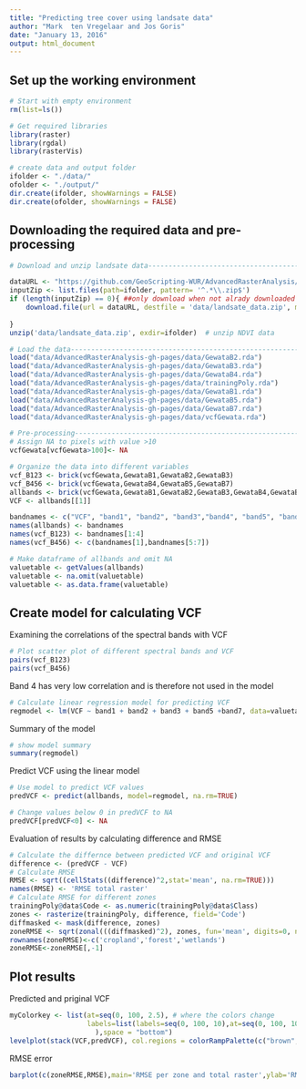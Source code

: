 ```yaml
---
title: "Predicting tree cover using landsate data"
author: "Mark  ten Vregelaar and Jos Goris"
date: "January 13, 2016"
output: html_document
---
```



## Set up the working environment
```r
# Start with empty environment
rm(list=ls())

# Get required libraries
library(raster)
library(rgdal)
library(rasterVis)

# create data and output folder
ifolder <- "./data/"
ofolder <- "./output/"
dir.create(ifolder, showWarnings = FALSE)
dir.create(ofolder, showWarnings = FALSE)

```

## Downloading the required data and pre-processing
```r
# Download and unzip landsate data-----------------------------------------------------------

dataURL <- "https://github.com/GeoScripting-WUR/AdvancedRasterAnalysis/archive/gh-pages.zip"
inputZip <- list.files(path=ifolder, pattern= '^.*\\.zip$')
if (length(inputZip) == 0){ ##only download when not alrady downloaded
	download.file(url = dataURL, destfile = 'data/landsate_data.zip', method = 'wget')
	
}
unzip('data/landsate_data.zip', exdir=ifolder)  # unzip NDVI data

# Load the data------------------------------------------------------------------------------
load("data/AdvancedRasterAnalysis-gh-pages/data/GewataB2.rda")
load("data/AdvancedRasterAnalysis-gh-pages/data/GewataB3.rda")
load("data/AdvancedRasterAnalysis-gh-pages/data/GewataB4.rda")
load("data/AdvancedRasterAnalysis-gh-pages/data/trainingPoly.rda")
load("data/AdvancedRasterAnalysis-gh-pages/data/GewataB1.rda")
load("data/AdvancedRasterAnalysis-gh-pages/data/GewataB5.rda")
load("data/AdvancedRasterAnalysis-gh-pages/data/GewataB7.rda")
load("data/AdvancedRasterAnalysis-gh-pages/data/vcfGewata.rda")

# Pre-processing------------------------------------------------------------------------------
# Assign NA to pixels with value >10
vcfGewata[vcfGewata>100]<- NA

# Organize the data into different variables 
vcf_B123 <- brick(vcfGewata,GewataB1,GewataB2,GewataB3)
vcf_B456 <- brick(vcfGewata,GewataB4,GewataB5,GewataB7)
allbands <- brick(vcfGewata,GewataB1,GewataB2,GewataB3,GewataB4,GewataB5,GewataB7)
VCF <- allbands[[1]]

bandnames <- c("VCF", "band1", "band2", "band3","band4", "band5", "band7")
names(allbands) <- bandnames
names(vcf_B123) <- bandnames[1:4]
names(vcf_B456) <- c(bandnames[1],bandnames[5:7])

# Make dataframe of allbands and omit NA
valuetable <- getValues(allbands)
valuetable <- na.omit(valuetable)
valuetable <- as.data.frame(valuetable)


```

## Create model for calculating VCF

Examining the correlations of the spectral bands with VCF
```r

# Plot scatter plot of different spectral bands and VCF
pairs(vcf_B123)
pairs(vcf_B456)
```

Band 4 has very low correlation and is therefore not used in the model
```r
# Calculate linear regression model for predicting VCF 
regmodel <- lm(VCF ~ band1 + band2 + band3 + band5 +band7, data=valuetable)
```

Summary of the model
```r
# show model summary 
summary(regmodel)
```

Predict VCF using the linear model
```r
# Use model to predict VCF values
predVCF <- predict(allbands, model=regmodel, na.rm=TRUE)

# Change values below 0 in predVCF to NA
predVCF[predVCF<0] <- NA
```



Evaluation of results by calculating difference and RMSE
```r
# Calculate the differnce between predicted VCF and original VCF
difference <- (predVCF - VCF)
# Calculate RMSE
RMSE <- sqrt((cellStats((difference)^2,stat='mean', na.rm=TRUE)))
names(RMSE) <- 'RMSE total raster'
# Calculate RMSE for different zones
trainingPoly@data$Code <- as.numeric(trainingPoly@data$Class)
zones <- rasterize(trainingPoly, difference, field='Code')
diffmasked <- mask(difference, zones)
zoneRMSE <- sqrt(zonal(((diffmasked)^2), zones, fun='mean', digits=0, na.rm=TRUE))
rownames(zoneRMSE)<-c('cropland','forest','wetlands')
zoneRMSE<-zoneRMSE[,-1]

```

## Plot results
Predicted and priginal VCF
```r
myColorkey <- list(at=seq(0, 100, 2.5), # where the colors change
                   labels=list(labels=seq(0, 100, 10),at=seq(0, 100, 10)# labels
                     ),space = "bottom")
levelplot(stack(VCF,predVCF), col.regions = colorRampPalette(c("brown",'yellow', "darkgreen"))(255),colorkey =myColorkey,names.attr=c('Original VCF','predicted VCF'),main=list('Tree cover in Gewata (Ethiopia)',cex=1.8,vjust=-1),scales=list(draw=FALSE),xlab=list('Tree cover (%)',vjust=7))

```

RMSE error

```r
barplot(c(zoneRMSE,RMSE),main='RMSE per zone and total raster',ylab='RMSE',col=c("orange", "dark green", "light blue","blue"),ylim= c(0,12))
```

